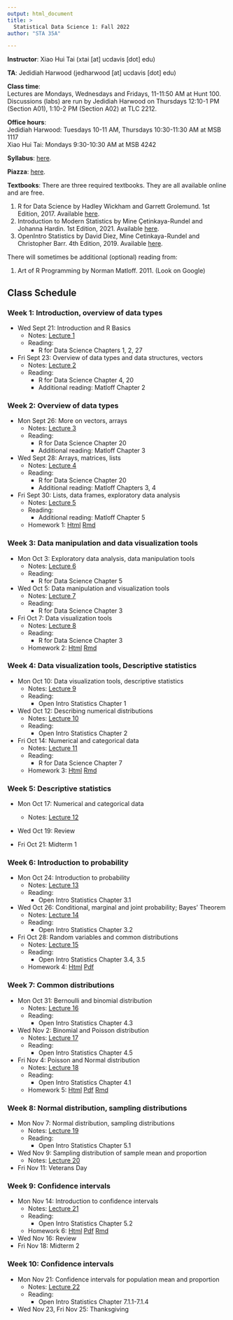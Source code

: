 ```yaml
---
output: html_document
title: >
  Statistical Data Science 1: Fall 2022
author: "STA 35A"

---
```


**Instructor**: Xiao Hui Tai (xtai [at] ucdavis [dot] edu)

**TA**: Jedidiah Harwood (jedharwood [at] ucdavis [dot] edu)

**Class time**:   
Lectures are Mondays, Wednesdays and Fridays, 11-11:50 AM at Hunt 100.  
Discussions (labs) are run by Jedidiah Harwood on Thursdays 12:10-1 PM (Section A01), 1:10-2 PM (Section A02) at TLC 2212.

**Office hours**:  
Jedidiah Harwood: Tuesdays 10-11 AM, Thursdays 10:30-11:30 AM at MSB 1117   
Xiao Hui Tai: Mondays 9:30-10:30 AM at MSB 4242

**Syllabus**: [here](https://xhtai.github.io/statdatasci/syllabus.html).

**Piazza**: [here](https://piazza.com/class/l81yk31iqv85wu). 

**Textbooks**:
There are three required textbooks. They are all available online and are free. 

1. R for Data Science by Hadley Wickham and Garrett Grolemund. 1st Edition, 2017. Available [here](https://r4ds.had.co.nz/index.html).
2. Introduction to Modern Statistics by Mine Çetinkaya-Rundel and Johanna Hardin. 1st Edition, 2021. Available [here](https://openintro-ims.netlify.app/index.html).
3. OpenIntro Statistics by David Diez, Mine Cetinkaya-Rundel and Christopher Barr. 4th Edition, 2019. Available [here](https://www.openintro.org/book/os/).

There will sometimes be additional (optional) reading from: 

1. Art of R Programming by Norman Matloff. 2011. (Look on Google)

## Class Schedule

### Week 1: Introduction, overview of data types	
- Wed Sept 21: Introduction and R Basics
  - Notes: [Lecture 1](https://xhtai.github.io/statdatasci/lectures/lecture1/lecture1.html)
  - Reading: 
    - R for Data Science Chapters 1, 2, 27

- Fri Sept 23: Overview of data types and data structures, vectors
  - Notes: [Lecture 2](https://xhtai.github.io/statdatasci/lectures/lecture2/lecture2.html)
  - Reading: 
    - R for Data Science Chapter 4, 20
    - Additional reading: Matloff Chapter 2



### Week 2: Overview of data types
- Mon Sept 26: More on vectors, arrays
  - Notes: [Lecture 3](https://xhtai.github.io/statdatasci/lectures/lecture3/lecture3.html)
  - Reading: 
    - R for Data Science Chapter 20
    - Additional reading: Matloff Chapter 3
  
- Wed Sept 28: Arrays, matrices, lists
  - Notes: [Lecture 4](https://xhtai.github.io/statdatasci/lectures/lecture4/lecture4.html)
  - Reading: 
    - R for Data Science Chapter 20 
    - Additional reading: Matloff Chapters 3, 4 

- Fri Sept 30: Lists, data frames, exploratory data analysis
  - Notes: [Lecture 5](https://xhtai.github.io/statdatasci/lectures/lecture5/lecture5.html)
  - Reading: 
    - Additional reading: Matloff Chapter 5
  - Homework 1: [Html](https://xhtai.github.io/statdatasci/homework/homework1/HW1.html) [Rmd](https://xhtai.github.io/statdatasci/homework/homework1/HW1.Rmd)
  
  
  
### Week 3: Data manipulation and data visualization tools
- Mon Oct 3: Exploratory data analysis, data manipulation tools 
  - Notes: [Lecture 6](https://xhtai.github.io/statdatasci/lectures/lecture6/lecture6.html)
  - Reading: 
    - R for Data Science Chapter 5

- Wed Oct 5: Data manipulation and visualization tools 
  - Notes: [Lecture 7](https://xhtai.github.io/statdatasci/lectures/lecture7/lecture7.html)
  - Reading: 
    - R for Data Science Chapter 3 

- Fri Oct 7: Data visualization tools 
  - Notes: [Lecture 8](https://xhtai.github.io/statdatasci/lectures/lecture8/lecture8.html)
  - Reading: 
    - R for Data Science Chapter 3 
  - Homework 2: [Html](https://xhtai.github.io/statdatasci/homework/homework2/HW2.html) [Rmd](https://xhtai.github.io/statdatasci/homework/homework2/HW2.Rmd)
  

### Week 4: Data visualization tools, Descriptive statistics
- Mon Oct 10: Data visualization tools, descriptive statistics 
  - Notes: [Lecture 9](https://xhtai.github.io/statdatasci/lectures/lecture9/lecture9.html)
  - Reading: 
    - Open Intro Statistics Chapter 1

- Wed Oct 12: Describing numerical distributions
  - Notes: [Lecture 10](https://xhtai.github.io/statdatasci/lectures/lecture10/lecture10.html)
  - Reading: 
    - Open Intro Statistics Chapter 2 

- Fri Oct 14: Numerical and categorical data 
  - Notes: [Lecture 11](https://xhtai.github.io/statdatasci/lectures/lecture11/lecture11.html)
  - Reading: 
    - R for Data Science Chapter 7
  - Homework 3: [Html](https://xhtai.github.io/statdatasci/homework/homework3/HW3.html) [Rmd](https://xhtai.github.io/statdatasci/homework/homework3/HW3.Rmd)
  

### Week 5: Descriptive statistics
- Mon Oct 17: Numerical and categorical data
  - Notes: [Lecture 12](https://xhtai.github.io/statdatasci/lectures/lecture12/lecture12.html)
  
- Wed Oct 19: Review

- Fri Oct 21: Midterm 1

### Week 6: Introduction to probability
- Mon Oct 24: Introduction to probability 
  - Notes: [Lecture 13](https://xhtai.github.io/statdatasci/lectures/lecture13/lecture13.html)
  - Reading: 
    - Open Intro Statistics Chapter 3.1
  
- Wed Oct 26: Conditional, marginal and joint probability; Bayes' Theorem
  - Notes: [Lecture 14](https://xhtai.github.io/statdatasci/lectures/lecture14/lecture14.html)
  - Reading: 
    - Open Intro Statistics Chapter 3.2

- Fri Oct 28: Random variables and common distributions
  - Notes: [Lecture 15](https://xhtai.github.io/statdatasci/lectures/lecture15/lecture15.html)
  - Reading: 
    - Open Intro Statistics Chapter 3.4, 3.5
  - Homework 4: [Html](https://xhtai.github.io/statdatasci/homework/homework4/HW4.html) [Pdf](https://xhtai.github.io/statdatasci/homework/homework4/HW4.pdf)
  
### Week 7: Common distributions
- Mon Oct 31: Bernoulli and binomial distribution
  - Notes: [Lecture 16](https://xhtai.github.io/statdatasci/lectures/lecture16/lecture16.html)
  - Reading: 
    - Open Intro Statistics Chapter 4.3
  
- Wed Nov 2: Binomial and Poisson distribution
  - Notes: [Lecture 17](https://xhtai.github.io/statdatasci/lectures/lecture17/lecture17.html)
  - Reading:
    - Open Intro Statistics Chapter 4.5

- Fri Nov 4: Poisson and Normal distribution
  - Notes: [Lecture 18](https://xhtai.github.io/statdatasci/lectures/lecture18/lecture18.html)
  - Reading: 
    - Open Intro Statistics Chapter 4.1
  - Homework 5: [Html](https://xhtai.github.io/statdatasci/homework/homework5/HW5.html) [Pdf](https://xhtai.github.io/statdatasci/homework/homework5/HW5.pdf) [Rmd](https://xhtai.github.io/statdatasci/homework/homework5/HW5.Rmd)

### Week 8: Normal distribution, sampling distributions 
- Mon Nov 7: Normal distribution, sampling distributions
  - Notes: [Lecture 19](https://xhtai.github.io/statdatasci/lectures/lecture19/lecture19.html)
  - Reading: 
    - Open Intro Statistics Chapter 5.1 
  
- Wed Nov 9: Sampling distribution of sample mean and proportion
  - Notes: [Lecture 20](https://xhtai.github.io/statdatasci/lectures/lecture20/lecture20.html)

- Fri Nov 11: Veterans Day

### Week 9: Confidence intervals 
- Mon Nov 14: Introduction to confidence intervals 
  - Notes: [Lecture 21](https://xhtai.github.io/statdatasci/lectures/lecture21/lecture21.html)
  - Reading:
    - Open Intro Statistics Chapter 5.2 
  - Homework 6: [Html](https://xhtai.github.io/statdatasci/homework/homework6/HW6.html) [Pdf](https://xhtai.github.io/statdatasci/homework/homework6/HW6.pdf) [Rmd](https://xhtai.github.io/statdatasci/homework/homework6/HW6.Rmd)
- Wed Nov 16: Review
- Fri Nov 18: Midterm 2

### Week 10: Confidence intervals 
- Mon Nov 21: Confidence intervals for population mean and proportion 
  - Notes: [Lecture 22](https://xhtai.github.io/statdatasci/lectures/lecture22/lecture22.html)
  - Reading:
    - Open Intro Statistics Chapter 7.1.1-7.1.4
- Wed Nov 23, Fri Nov 25: Thanksgiving 

